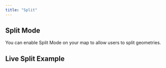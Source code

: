 ```yaml
---
title: "Split"
---
```


## Split Mode

You can enable Split Mode on your map to allow users to split geometries.

<!-- Add detailed documentation and code examples for Split Mode here -->

## Live Split Example

<BrowserOnlyGmMap gmOptions={editSplitOptions} />
